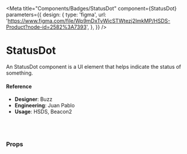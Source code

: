 
<Meta
  title="Components/Badges/StatusDot"
  component={StatusDot}
  parameters={{
    design: {
      type: 'figma',
      url:
        'https://www.figma.com/file/Wp9mDxTvWicSTWtezj2ImkMP/HSDS-Product?node-id=2582%3A7393',
    },
  }}
/>

# StatusDot

An StatusDot component is a UI element that helps indicate the status of something.

<Canvas>
  <Story name="default">
    <StatusDot
      status={select(
        'Status',
        {
          online: 'online',
          offline: 'offline',
          busy: 'busy',
          new: 'new',
          active: 'active',
          inactive: 'inactive',
          custom: 'custom',
        },
        'online'
      )}
      size={select('Size', { md: 'md', sm: 'sm' }, 'md')}
      inline
      outerBorderWidth={number('outerBorderWidth', 0)}
      outerBorderColor={color('outerBorderColor', '')}
    />
  </Story>
</Canvas>

#### Reference

- **Designer**: Buzz
- **Engineering**: Juan Pablo
- **Usage**: HSDS, Beacon2

<br />
<br />

### Props

<ArgsTable of={StatusDot} />
